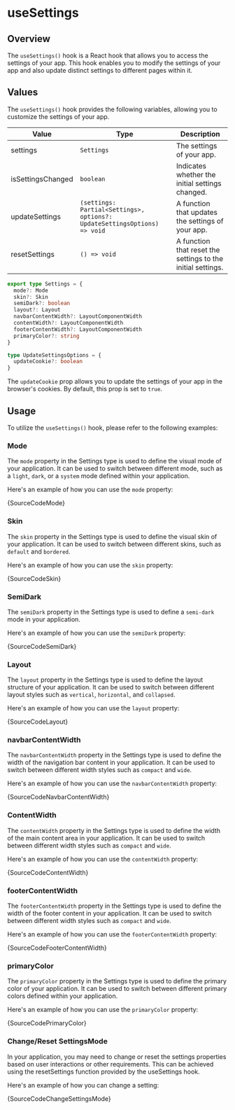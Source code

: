 # useSettings

## Overview

The `useSettings()` hook is a React hook that allows you to access the settings of your app. This hook enables you to modify the settings of your app and also update distinct settings to different pages within it.

## Values

The `useSettings()` hook provides the following variables, allowing you to customize the settings of your app.

| Value             | Type                                                                     | Description                                                 |
| ----------------- | ------------------------------------------------------------------------ | ----------------------------------------------------------- |
| settings          | `Settings`                                                               | The settings of your app.                                   |
| isSettingsChanged | `boolean`                                                                | Indicates whether the initial settings changed.             |
| updateSettings    | `(settings: Partial<Settings>, options?: UpdateSettingsOptions) => void` | A function that updates the settings of your app.           |
| resetSettings     | `() => void`                                                             | A function that reset the settings to the initial settings. |

```ts noCopy
export type Settings = {
  mode?: Mode
  skin?: Skin
  semiDark?: boolean
  layout?: Layout
  navbarContentWidth?: LayoutComponentWidth
  contentWidth?: LayoutComponentWidth
  footerContentWidth?: LayoutComponentWidth
  primaryColor?: string
}
```

```ts noCopy
type UpdateSettingsOptions = {
  updateCookie?: boolean
}
```

The `updateCookie` prop allows you to update the settings of your app in the browser's cookies. By default, this prop is set to `true`.

## Usage

To utilize the `useSettings()` hook, please refer to the following examples:


### Mode

The `mode` property in the Settings type is used to define the visual mode of your application. It can be used to switch between different mode, such as a `light`, `dark`, or a `system` mode defined within your application.

Here's an example of how you can use the `mode` property:


<TsToJsCodeSnippet>{SourceCodeMode}</TsToJsCodeSnippet>

### Skin

The `skin` property in the Settings type is used to define the visual skin of your application. It can be used to switch between different skins, such as `default` and `bordered`.

Here's an example of how you can use the `skin` property:


<TsToJsCodeSnippet>{SourceCodeSkin}</TsToJsCodeSnippet>

### SemiDark

The `semiDark` property in the Settings type is used to define a `semi-dark` mode in your application.

Here's an example of how you can use the `semiDark` property:


<TsToJsCodeSnippet>{SourceCodeSemiDark}</TsToJsCodeSnippet>

### Layout

The `layout` property in the Settings type is used to define the layout structure of your application. It can be used to switch between different layout styles such as `vertical`, `horizontal`, and `collapsed`.

Here's an example of how you can use the `layout` property:


<TsToJsCodeSnippet>{SourceCodeLayout}</TsToJsCodeSnippet>

### navbarContentWidth

The `navbarContentWidth` property in the Settings type is used to define the width of the navigation bar content in your application. It can be used to switch between different width styles such as `compact` and `wide`.

Here's an example of how you can use the `navbarContentWidth` property:


<TsToJsCodeSnippet>{SourceCodeNavbarContentWidth}</TsToJsCodeSnippet>

### ContentWidth

The `contentWidth` property in the Settings type is used to define the width of the main content area in your application. It can be used to switch between different width styles such as `compact` and `wide`.

Here's an example of how you can use the `contentWidth` property:


<TsToJsCodeSnippet>{SourceCodeContentWidth}</TsToJsCodeSnippet>

### footerContentWidth

The `footerContentWidth` property in the Settings type is used to define the width of the footer content in your application. It can be used to switch between different width styles such as `compact` and `wide`.

Here's an example of how you can use the `footerContentWidth` property:


<TsToJsCodeSnippet>{SourceCodeFooterContentWidth}</TsToJsCodeSnippet>

### primaryColor

The `primaryColor` property in the Settings type is used to define the primary color of your application. It can be used to switch between different primary colors defined within your application.

Here's an example of how you can use the `primaryColor` property:


<TsToJsCodeSnippet>{SourceCodePrimaryColor}</TsToJsCodeSnippet>

### Change/Reset SettingsMode

In your application, you may need to change or reset the settings properties based on user interactions or other requirements. This can be achieved using the resetSettings function provided by the useSettings hook.

Here's an example of how you can change a setting:


<TsToJsCodeSnippet>{SourceCodeChangeSettingsMode}</TsToJsCodeSnippet>
